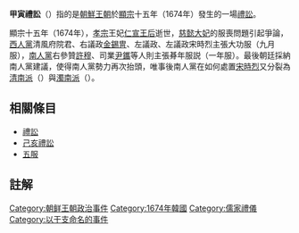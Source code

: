 '''甲寅禮訟'''（{{lang-ko|갑인예송}}）指的是[[朝鮮王朝|朝鮮王朝]]於[[朝鮮顯宗|顯宗]]十五年（1674年）發生的一場[[禮訟|禮訟]]。

顯宗十五年（1674年），[[朝鮮孝宗|孝宗]]王妃[[仁宣王后|仁宣王后]]逝世，[[莊烈王后|慈懿大妃]]的服喪問題引起爭論，[[西人黨|西人黨]]清風府院君{{link-ko|金佑明|김우명}}、右議政[[金錫冑|金錫冑]]、左議政{{link-ko|金壽恆|김수항}}、左議政宋時烈主張大功服（九月服），[[南人黨|南人黨]]右參贊[[許穆|許穆]]、司業[[尹鑴|尹鑴]]等人則主張朞年服説（一年服）。最後朝廷採納南人黨建議，使得南人黨勢力再次抬頭，唯事後南人黨在如何處置[[宋時烈|宋時烈]]又分裂為[[清南派|清南派]]（{{lang-ko|청남}}）與[[濁南派|濁南派]]（{{lang-ko|탁남}}）。

==相關條目==
*[[禮訟|禮訟]]
*[[己亥禮訟|己亥禮訟]]
*[[五服|五服]]

==註解==
{{reflist|2}}

{{朝鲜王朝历史事件}}

[[Category:朝鲜王朝政治事件|Category:朝鲜王朝政治事件]]
[[Category:1674年韓國|Category:1674年韓國]]
[[Category:儒家禮儀|Category:儒家禮儀]]
[[Category:以干支命名的事件|Category:以干支命名的事件]]
